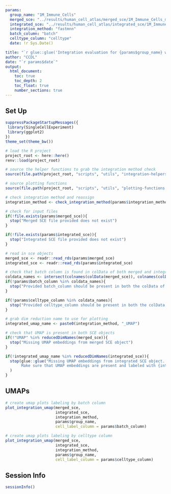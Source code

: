 ```yaml
---
params:
  group_name: "1M_Immune_Cells"
  merged_sce: "../results/human_cell_atlas/merged_sce/1M_Immune_Cells_merged_sce.rds"
  integrated_sce: "../results/human_cell_atlas/integrated_sce/1M_Immune_Cells_integrated_fastmnn_sce.rds"
  integration_method: "fastmnn"
  batch_column: "batch"
  celltype_column: "celltype"
  date: !r Sys.Date()

title: "`r glue::glue('Integration evaluation for {params$group_name} with {params$integration_method}')`"
author: "CCDL"
date: "`r params$date`"
output: 
  html_document:
    toc: true
    toc_depth: 2
    toc_float: true
    number_sections: true
---
```


## Set Up

```r
suppressPackageStartupMessages({
 library(SingleCellExperiment)
 library(ggplot2) 
})
theme_set(theme_bw())
```


```r
# load the R project
project_root <- here::here()
renv::load(project_root)

# source the helper functions to grab the integration method check 
source(file.path(project_root, "scripts", "utils", "integration-helpers.R"))

# source plotting functions
source(file.path(project_root, "scripts", "utils", "plotting-functions.R"))
```


```r
# check integration method and reassign
integration_method <- check_integration_method(params$integration_method)

# check for input files  
if(!file.exists(params$merged_sce)){
  stop("Merged SCE file provided does not exist")
}

if(!file.exists(params$integrated_sce)){
  stop("Integrated SCE file provided does not exist")
}
```


```r
# read in sce objects 
merged_sce <- readr::read_rds(params$merged_sce)
integrated_sce <- readr::read_rds(params$integrated_sce)

# check that batch column is found in colData of both merged and integrated sce
coldata_names <- intersect(colnames(colData(merged_sce)), colnames(colData(integrated_sce)))
if(!params$batch_column %in% coldata_names){
  stop("Provided batch_column should be present in both the colData of the merged SCE and integrated SCE.")
}

if(!params$celltype_column %in% coldata_names){
  stop("Provided celltype_column should be present in both the colData of the merged SCE and integrated SCE.")
}

# grab dim reduction name to use for plotting 
integrated_umap_name <- paste0(integration_method, "_UMAP")

# check that UMAP is present in both SCE objects 
if(!"UMAP" %in% reducedDimNames(merged_sce)){
  stop("Missing UMAP embeddings from merged SCE object")
}

if(!integrated_umap_name %in% reducedDimNames(integrated_sce)){
  stop(glue::glue("Missing UMAP embeddings from integrated SCE object. 
       Make sure that UMAP embeddings are present and labeled with {integrated_umap_name}.")
  )
}
```

## UMAPs

```r
# create umap plots labeling by batch column
plot_integration_umap(merged_sce,
                      integrated_sce,
                      integration_method,
                      params$group_name,
                      cell_label_column = params$batch_column)
```

```r
# create umap plots labeling by celltype column
plot_integration_umap(merged_sce,
                      integrated_sce,
                      integration_method,
                      params$group_name,
                      cell_label_column = params$celltype_column)
```

## Session Info

```r
sessionInfo()
```
